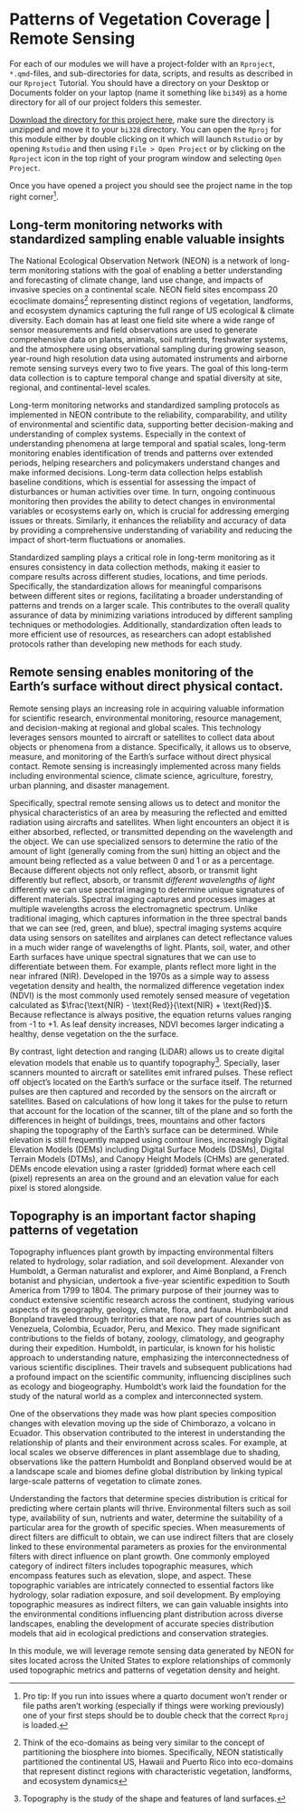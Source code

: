 # Patterns of Vegetation Coverage | Remote Sensing {.unnumbered}

For each of our modules we will have a project-folder with an `Rproject`, `*.qmd`-files, and sub-directories for data, scripts, and results as described in our `Rproject` Tutorial. You should have a directory on your Desktop or Documents folder on your laptop (name it something like `bi349`) as a home directory for all of our project folders this semester. 

[Download the directory for this project here](https://drive.google.com/drive/folders/1rSXc8bxk86Zgp_hPPrqjsTCQjtuOVp44?usp=drive_link), make sure the directory is unzipped and move it to your `bi328` directory. You can open the `Rproj` for this module either by double clicking on it which will launch `Rstudio` or by opening `Rstudio` and then using `File > Open Project` or by clicking on the `Rproject` icon in the top right of your program window and selecting `Open Project`. 

Once you have opened a project you should see the project name in the top right corner^[Pro tip: If you run into issues where a quarto document won't render or file paths aren't working (especially if things were working previously) one of your first steps should be to double check that the correct `Rproj` is loaded.].

## Long-term monitoring networks with standardized sampling enable valuable insights

The National Ecological Observation Network (NEON) is a network of long-term monitoring stations with the goal of enabling a better understanding and forecasting of climate change, land use change, and impacts of invasive species on a continental scale. NEON field sites encompass 20 ecoclimate domains^[Think of the eco-domains as being very similar to the concept of partitioning the biosphere into biomes. Specifically, NEON statistically partitioned the continental US, Hawaii and Puerto Rico into eco-domains that represent distinct regions with characteristic vegetation, landforms, and ecosystem dynamics] representing distinct regions of vegetation, landforms, and ecosystem dynamics capturing the full range of US ecological & climate diversity. Each domain has at least one field site where a wide range of sensor measurements and field observations are used to generate comprehensive data on plants, animals, soil nutrients, freshwater systems, and the atmosphere using observational sampling during growing season, year-round high resolution data using automated instruments and airborne remote sensing surveys every two to five years. The goal of this long-term data collection is to capture temporal change and spatial diversity at site, regional, and continental-level scales.

Long-term monitoring networks and standardized sampling protocols as implemented in NEON contribute to the reliability, comparability, and utility of environmental and scientific data, supporting better decision-making and understanding of complex systems. Especially in the context of understanding phenomena at large temporal and spatial scales, long-term monitoring enables identification of trends and patterns over extended periods, helping researchers and policymakers understand changes and make informed decisions. Long-term data collection helps establish baseline conditions, which is essential for assessing the impact of disturbances or human activities over time. In turn, ongoing continuous monitoring then provides the ability to detect changes in environmental variables or ecosystems early on, which is crucial for addressing emerging issues or threats. Similarly, it enhances the reliability and accuracy of data by providing a comprehensive understanding of variability and reducing the impact of short-term fluctuations or anomalies.

Standardized sampling plays a critical role in long-term monitoring as it ensures consistency in data collection methods, making it easier to compare results across different studies, locations, and time periods. Specifically, the standardization allows for meaningful comparisons between different sites or regions, facilitating a broader understanding of patterns and trends on a larger scale. This contributes to the overall quality assurance of data by minimizing variations introduced by different sampling techniques or methodologies. Additionally,  standardization often leads to more efficient use of resources, as researchers can adopt established protocols rather than developing new methods for each study.

## Remote sensing enables monitoring of the Earth's surface without direct physical contact.

Remote sensing plays an increasing role in acquiring valuable information for scientific research, environmental monitoring, resource management, and decision-making at regional and global scales. This technology leverages sensors mounted to aircraft or satellites to collect data about objects or phenomena from a distance. Specifically, it allows us to observe, measure, and monitoring of the Earth's surface without direct physical contact. Remote sensing is increasingly implemented across many fields including environmental science, climate science, agriculture, forestry, urban planning, and disaster management.

Specifically, spectral remote sensing allows us to detect and monitor the physical characteristics of an area by measuring the reflected and emitted radiation using aircrafts and satellites. When light encounters an object it is either absorbed, reflected, or transmitted depending on the wavelength and the object. We can use specialized sensors to determine the ratio of the amount of light (generally coming from the sun) hitting an object and the amount being reflected as a value between 0 and 1 or as a percentage. Because different objects not only reflect, absorb, or transmit light differently but reflect, absorb, or transmit *different wavelengths of light* differently we can use spectral imaging to determine unique signatures of different materials. Spectral imaging captures and processes images at multiple wavelengths across the electromagnetic spectrum. Unlike traditional imaging, which captures information in the three spectral bands that we can see (red, green, and blue), spectral imaging systems acquire data using sensors on satellites and airplanes can detect reflectance values in a much wider range of wavelengths of light. Plants, soil, water, and other Earth surfaces have unique spectral signatures that we can use to differentiate between them. For example, plants reflect more light in the near infrared (NIR). Developed in the 1970s as a simple way to assess vegetation density and health, the normalized difference vegetation index (NDVI) is the most commonly used remotely sensed measure of vegetation calculated as $\frac{\text{NIR} - \text{Red}}{\text{NIR} + \text{Red}}$. Because reflectance is always positive, the equation returns values ranging from -1 to +1. As leaf density increases, NDVI becomes larger indicating a healthy, dense vegetation on the the surface.

By contrast, light detection and ranging (LiDAR) allows us to create digital elevation models that enable us to quantify topography^[Topography is the study of the shape and features of land surfaces.]. Specially, laser scanners mounted to aircraft or satellites emit infrared pulses. These reflect off object's located on the Earth's surface or the surface itself. The returned pulses are then captured and recorded by the sensors on the aircraft or satellites. Based on calculations of how long it takes for the pulse to return that account for the location of the scanner, tilt of the plane and so forth the differences in height of buildings, trees, mountains and other factors shaping the topography of the Earth's surface can be determined. While elevation is still frequently mapped using contour lines, increasingly Digital Elevation Models (DEMs) including Digital Surface Models (DSMs), Digital Terrain Models (DTMs), and Canopy Height Models (CHMs) are generated. DEMs encode elevation using a raster (gridded) format where each cell (pixel) represents an area on the ground and an elevation value for each pixel is stored alongside.


## Topography is an important factor shaping patterns of vegetation

Topography influences plant growth by impacting environmental filters related to hydrology, solar radiation, and soil development. Alexander von Humboldt, a German naturalist and explorer, and Aimé Bonpland, a French botanist and physician, undertook a five-year scientific expedition to South America from 1799 to 1804. The primary purpose of their journey was to conduct extensive scientific research across the continent, studying various aspects of its geography, geology, climate, flora, and fauna. Humboldt and Bonpland traveled through territories that are now part of countries such as Venezuela, Colombia, Ecuador, Peru, and Mexico. They made significant contributions to the fields of botany, zoology, climatology, and geography during their expedition. Humboldt, in particular, is known for his holistic approach to understanding nature, emphasizing the interconnectedness of various scientific disciplines. Their travels and subsequent publications had a profound impact on the scientific community, influencing disciplines such as ecology and biogeography. Humboldt's work laid the foundation for the study of the natural world as a complex and interconnected system.

One of the observations they made was how plant species composition changes with elevation moving up the side of Chimborazo, a volcano in Ecuador. This observation contributed to the interest in understanding the relationship of plants and their environment across scales. For example, at local scales we observe differences in plant assemblage due to shading, observations like the pattern Humboldt and Bonpland observed would be at a landscape scale and biomes define global distribution by linking typical large-scale patterns of vegetation to climate zones.

Understanding the factors that determine species distribution is critical for predicting where certain plants will thrive. Environmental filters such as soil type, availability of sun, nutrients and water, determine the suitability of a particular area for the growth of specific species. When measurements of direct filters are difficult to obtain, we can use indirect filters that are closely linked to these environmental parameters as proxies for the environmental filters with direct influence on plant growth. One commonly employed category of indirect filters includes topographic measures, which encompass features such as elevation, slope, and aspect. These topographic variables are intricately connected to essential factors like hydrology, solar radiation exposure, and soil development. By employing topographic measures as indirect filters, we can gain valuable insights into the environmental conditions influencing plant distribution across diverse landscapes, enabling the development of accurate species distribution models that aid in ecological predictions and conservation strategies.

In this module, we will leverage remote sensing data generated by NEON for sites located across the United States to explore relationships of commonly used topographic metrics and patterns of vegetation density and height.
